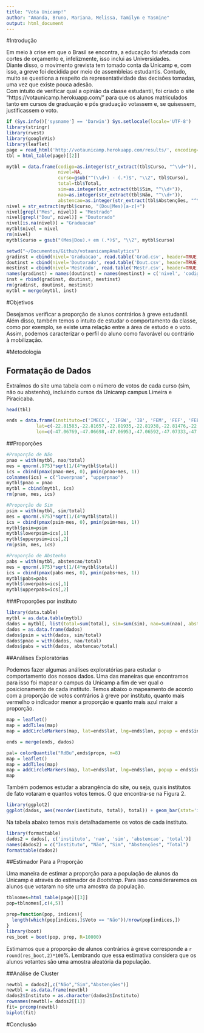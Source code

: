 ```yaml
---
title: "Vota Unicamp!"
author: "Amanda, Bruno, Mariana, Melissa, Tamilyn e Yasmine"
output: html_document
---
```


#Introdução

  Em meio à crise em que o Brasil se encontra, a educação foi afetada com cortes de orçamento e, infelizmente, isso inclui as Universidades.     
Diante disso, o movimento grevista tem tomado conta da Unicamp e, com isso, a greve foi decidida por meio de assembleias estudantis. Contudo, muito se questiona a respeito da representatividade das decisões tomadas, uma vez que existe pouca adesão.   
Com intuito de verificar qual a opinião da classe estudantil, foi criado o site “https://votaunicamp.herokuapp.com/” para que os alunos matriculados tanto em cursos de graduação e pós graduação votassem e, se quisessem, justificassem o voto.

```r
if (Sys.info()['sysname'] == 'Darwin') Sys.setlocale(locale='UTF-8')
library(stringr)
library(rvest)
library(googleVis)
library(leaflet)
page = read_html('http://votaunicamp.herokuapp.com/results/', encoding='UTF-8')
tbl = html_table(page)[[2]]
```

```r
mytbl = data.frame(codigo=as.integer(str_extract(tbl$Curso, "^\\d+")),
                   nivel=NA,
                   curso=gsub("^(\\d+) - (.*)$", "\\2", tbl$Curso),
                   total=tbl$Total,
                   sim=as.integer(str_extract(tbl$Sim, "^\\d+")),
                   nao=as.integer(str_extract(tbl$Não, "^\\d+")),
                   abstencao=as.integer(str_extract(tbl$Abstenções, "^\\d+")))
nivel = str_extract(mytbl$curso, "(Dou|Mes)[a-z]+")
nivel[grepl("Mes", nivel)] = "Mestrado"
nivel[grepl("Dou", nivel)] = "Doutorado"
nivel[is.na(nivel)] = "Graduacao"
mytbl$nivel = nivel
rm(nivel)
mytbl$curso = gsub("(Mes|Dou).+ em (.*)$", "\\2", mytbl$curso)
```

```r
setwd("~/Documentos/Github/votaunicampAnalytics")
gradinst = cbind(nivel='Graduacao', read.table('Grad.csv', header=TRUE, sep=','))
doutinst = cbind(nivel='Doutorado', read.table('Dout.csv', header=TRUE, sep=','))
mestinst = cbind(nivel='Mestrado', read.table('Mestr.csv', header=TRUE, sep=','))
names(gradinst) = names(doutinst) = names(mestinst) = c('nivel', 'codigo', 'instituto', 'area')
inst = rbind(gradinst, doutinst, mestinst)
rm(gradinst, doutinst, mestinst)
mytbl = merge(mytbl, inst)
```

#Objetivos

Desejamos verificar a proporção de alunos contrários à greve estudantil. Além disso, também temos o intuito de estudar o comportamento da classe, como por exemplo, se existe uma relação entre a área de estudo e o voto. Assim, podemos caracterizar o perfil do aluno como favorável ou contrário à mobilização.

#Metodologia

## Formatação de Dados

Extraímos do site uma tabela com o número de votos de cada curso (sim, não ou abstenho), incluindo cursos da Unicamp campus Limeira e Piracicaba.

```r
head(tbl)
```


```r
ends = data.frame(instituto=c('IMECC', 'IFGW', 'IB', 'FEM', 'FEF', 'FEEC', 'FEC', 'FEA', 'FCM', 'IFCH','IEL', 'IA', 'IC', 'IE', 'IG', 'IQ', 'FE', 'FEAGRI', 'FEQ', 'PROFIS', 'FCF'),
           lat=c(-22.81583,-22.81657,-22.81935,-22.81938,-22.81476,-22.82132,-22.81596,-22.82063,-22.83063,-22.81546, -22.81537, -22.81531, -22.81488, -22.81480, -22.81328, -22.81889, -22.81658, -22.81927, -22.81989, -22.81749, -22.81770),
           lon=c(-47.06769,-47.06698,-47.06953,-47.06592,-47.07333,-47.06587,-47.06383,-47.06746,-47.06199,-47.06838,-47.06909, -47.07009, -47.06484, -47.06590, -47.06871, -47.06779, -47.06566, -47.06042,-47.06511, -47.06847, -47.07084 )) 
```



##Proporções


```r
#Proporção de Não
pnao = with(mytbl, nao/total)
mes = qnorm(.975)*sqrt(1/(4*mytbl$total))
ics = cbind(pmax(pnao-mes, 0), pmin(pnao+mes, 1))
colnames(ics) = c("lowerpnao", "upperpnao")
mytbl$pnao = pnao
mytbl = cbind(mytbl, ics)
rm(pnao, mes, ics)
```


```r
#Proporção de Sim
psim = with(mytbl, sim/total)
mes = qnorm(.975)*sqrt(1/(4*mytbl$total))
ics = cbind(pmax(psim-mes, 0), pmin(psim+mes, 1))
mytbl$psim=psim
mytbl$lowerpsim=ics[,1]
mytbl$upperpsim=ics[,2]
rm(psim, mes, ics)
```


```r
#Proporção de Abstenho
pabs = with(mytbl, abstencao/total)
mes = qnorm(.975)*sqrt(1/(4*mytbl$total))
ics = cbind(pmax(pabs-mes, 0), pmin(pabs+mes, 1))
mytbl$pabs=pabs
mytbl$lowerpabs=ics[,1]
mytbl$upperpabs=ics[,2]
```

###Proporções por instituto

```r
library(data.table)
mytbl = as.data.table(mytbl)
dados = mytbl[, list(total=sum(total), sim=sum(sim), nao=sum(nao), abstencao=sum(abstencao)), by=instituto]
dados = as.data.frame(dados)
dados$psim = with(dados, sim/total)
dados$pnao = with(dados, nao/total)
dados$pabs = with(dados, abstencao/total)
```

##Análises Exploratórias

Podemos fazer algumas análises exploratórias para estudar o comportamento dos nossos dados. Uma das maneiras que encontramos para isso foi mapear o campus da Unicamp a fim de ver qual o posicionamento de cada instituto. Temos abaixo o mapeamento de acordo com a proporção de votos contrários à greve por instituto, quanto mais vermelho o indicador menor a proporção e quanto mais azul maior a proporção.

```r
map = leaflet()
map = addTiles(map)
map = addCircleMarkers(map, lat=ends$lat, lng=ends$lon, popup = ends$instituto)

ends = merge(ends, dados)

pal= colorQuantile("RdBu",ends$propn, n=8)
map = leaflet()
map = addTiles(map)
map = addCircleMarkers(map, lat=ends$lat, lng=ends$lon, popup = ends$instituto, color = pal(ends$pnao))
map
```

Também podemos estudar a abrangência do site, ou seja, quais institutos de fato votaram e quantos votos temos. O que encontra-se na Figura 2.

```r
library(ggplot2)
ggplot(dados, aes(reorder(instituto, total), total)) + geom_bar(stat='identity') + coord_flip() + theme_bw()
```

Na tabela abaixo temos mais detalhadamente os votos de cada instituto.

```r
library(formattable)
dados2 = dados[, c('instituto', 'nao', 'sim', 'abstencao', 'total')]
names(dados2) = c("Instituto", "Não", "Sim", "Abstenções", "Total")
formattable(dados2)
```

##Estimador Para a Proporção

Uma maneira de estimar a proporção para a população de alunos da Unicamp é através do estimador de *Bootstrap*. Para isso consideraremos os alunos que votaram no site uma amostra da população. 

```r
tblnomes=html_table(page)[[3]]
pop=tblnomes[,c(4,5)]
```

```r
prop=function(pop, indices){
  length(which(pop[indices,]$Voto == "Não"))/nrow(pop[indices,])
}
library(boot)
res_boot = boot(pop, prop, R=10000)
```

Estimamos que a proporção de alunos contrários à greve corresponde a `r round(res_boot,2)*100`%. Lembrando que essa estimativa considera que os alunos votantes são uma amostra aleatória da população.

##Análise de Cluster

```r
newtbl = dados2[,c("Não","Sim","Abstenções")]
newtbl = as.data.frame(newtbl)
dados2$Instituto = as.character(dados2$Instituto)
rownames(newtbl)= dados2[[1]]
fit= prcomp(newtbl)
biplot(fit)
```

#Conclusão

